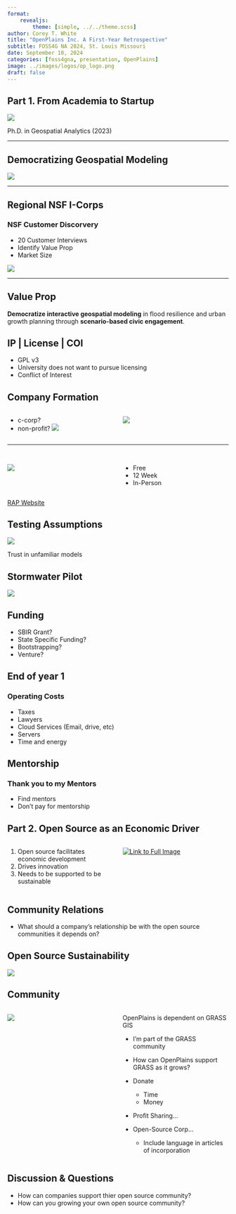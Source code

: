 ```yaml
---
format:
    revealjs:
        theme: [simple, ../../theme.scss]
author: Corey T. White
title: "OpenPlains Inc. A First-Year Retrospective"
subtitle: FOSS4G NA 2024, St. Louis Missouri
date: September 10, 2024
categories: [foss4gna, presentation, OpenPlains]
image: ../images/logos/op_logo.png
draft: false
---
```


## Part 1. From Academia to Startup

![](images/grad_announcment.PNG)

Ph.D. in Geospatial Analytics (2023)

---

## Democratizing Geospatial Modeling

![](images/watershed_app.png)

---

## Regional NSF I-Corps

### NSF Customer Discorvery

- 20 Customer Interviews
- Identify Value Prop
- Market Size

![](images/NSF_ICORPS_Logo_Lockup_RGB-TIP.png.webp)

---

## Value Prop

**Democratize interactive geospatial modeling** in flood resilience and urban growth planning through **scenario-based civic engagement**.

## IP | License | COI

- GPL v3
- University does not want to pursue licensing
- Conflict of Interest

## Company Formation

:::{.columns}
:::{.column width=50%}

- c-corp?
- non-profit?
![](../images/logos/op_logo.png)

:::

:::{.column width=50%}
![](images/cartoonish_cor.webp)
:::
:::

---

## {background-color=""}

:::{.columns}
:::{.column width=50%}

![](../images/logos/riot.jpeg)

:::

:::{.column width=50%}
- Free
- 12 Week
- In-Person
:::
:::

:::{.aside}
[RAP Website](https://riot.org/startup-accelerator/)
:::

## Testing Assumptions

![](images/dana_rd_discharge.GIF)

:::{aside}
Trust in unfamiliar models
:::

## Stormwater Pilot

![](images/OpenPlains3D.png)

## Funding

- SBIR Grant?
- State Specific Funding?
- Bootstrapping?
- Venture?

## End of year 1

### Operating Costs

- Taxes
- Lawyers
- Cloud Services (Email, drive, etc)
- Servers
- Time and energy

## Mentorship

### Thank you to my Mentors

- Find mentors
- Don't pay for mentorship


## Part 2. Open Source as an Economic Driver

::: {.columns}
:::{.column width=50%}
1. Open source facilitates economic development
2. Drives innovation
3. Needs to be supported to be sustainable
:::
:::{.column width=50%}
[![Link to Full Image](images/Map%20of%20Geospatial%20Platforms%202.png)](images/Map%20of%20Geospatial%20Platforms%202.png)
:::
:::

## Community Relations

- What should a company's relationship be with the open source communities it depends on?

## Open Source Sustainability {.text-center}

![](images/Venndiagram.png)

## Community {.smaller}

:::{.columns}
:::{.column width=50%}
![](../images/logos/grassgis_logo_colorlogo_text_whitebg.png)
:::
:::{.column width=50%}

OpenPlains is dependent on GRASS GIS

- I'm part of the GRASS community
- How can OpenPlains support GRASS as it grows?

- Donate
    - Time
    - Money
    
- Profit Sharing...

- Open-Source Corp...
    - Include language in articles of incorporation
:::
:::

## Discussion & Questions  {.text-center}

- How can companies support thier open source community?
- How can you growing your own open source community?

## <span class="text-white"><span> {background-image="images/Banner-Beige.png" .text-center}






